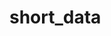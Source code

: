# short_data


<ul className="grid grid-cols-1 md:grid-cols-2 lg:grid-cols-3 xl:grid-cols-4 gap-4 -ml-6">

<ReferenceCard
    title="borrowed"
    description="This command allows the user to view the history of borrowed shares available and fees associated with the stock..."
    url="/bot/reference/telegram/short_data/borrowed"
/>
<ReferenceCard
    title="hsi"
    description="This command retrieves the top high short interest stocks over a 20% ratio. This information can let an investor..."
    url="/bot/reference/telegram/short_data/hsi"
/>
<ReferenceCard
    title="shortrate"
    description="This command allows the user to retrieve the Display Short Shares spot borrow rate from Interactive Brokers for..."
    url="/bot/reference/telegram/short_data/shortrate"
/>
<ReferenceCard
    title="shortvol"
    description="This command allows the user to retrieve a graph of the 30 day history of the short volume versus the total..."
    url="/bot/reference/telegram/short_data/shortvol"
/>
<ReferenceCard
    title="topshortvol"
    description="This command allows the user to retrieve the Top 15 Short Interest Stocks per Finra. It's typically measured as a..."
    url="/bot/reference/telegram/short_data/topshortvol"
/>
</ul>

